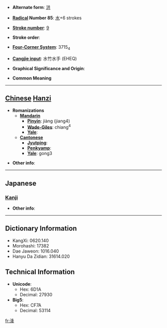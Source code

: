 * '''Alternate form''': [[洪]]

* '''[[Wiktionary:Chinese radical index| Radical]] Number 85''': [[Wiktionary:Chinese radical index 水|水]]+6 strokes

* '''[[Wiktionary:Chinese total strokes index|Stroke number]]''': [[Wiktionary:Chinese total strokes index 9|9]]

* '''Stroke order''': 

* '''[[Wiktionary:Chinese four corner index|Four-Corner System]]''': 3715<sub>4</sub>

* '''[[Wiktionary:Chinese Cangjie index|Cangjie input]]''': 水竹水手 (EHEQ)

* '''Graphical Significance and Origin''': 

* '''Common Meaning'''

----

== [[Chinese]] [[Hanzi]] ==

* '''Romanizations'''
** '''[[Mandarin]]'''
*** '''[[Pinyin]]''': jiàng (jiang4)
*** '''[[Wade-Giles]]''': chiang<sup>4</sup>
*** '''[[Yale]]''': 
** '''[[Cantonese]]'''
*** '''[[Jyutping]]''':
*** '''[[Penkyamp]]''': 
*** '''[[Yale]]''': gong3

* '''Other info''': 

----

==Japanese==
===[[Kanji]]===
{{kanji|on readings=[[こう]] (kō), [[ぐ]] (gu)
|kun readings=
}}

* '''Other info''':  

----

== Dictionary Information ==

* KangXi: 0620.140
* Morohashi: 17382
* Dae Jaweon: 1016.040
* Hanyu Da Zidian: 31614.020

== Technical Information ==

* '''Unicode''':
** Hex: 6D1A
** Decimal: 27930
* '''Big5''':
** Hex: CF7A
** Decimal: 53114

[[fr:洚]]